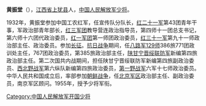 '''黄振堂'''（{{bd|1912年||1996年|catIdx=}}），[[江西省|江西省]][[上犹县|上犹县]]人，[[中国人民解放军少将|中国人民解放军少将]]。

1932年，黄振堂参加中国工农红军，任宣传队分队长，[[红二十一军|红二十一军]]第43团青年干事，军政治部青年部长，[[红三军团|红三军团]]教导营连政治指导员，第四师十一团总支书记，第六师十六团代政治委员，[[红一军团|红一军团]]第一师团政治委员，[[红三十一军|红三十一军]]第九十一师政治部主任、政治委员。参加[[长征|长征]]。[[抗日战争|抗日战争]]期间，任[[八路军|八路军]][[129师|129师]]386旅771团政训处主任，767团政治委员，第385旅政治部主任，[[陕甘宁晋绥联防军|陕甘宁晋绥联防军]]新编第四旅政治部主任。第二次国共内战期间，担任陕甘宁晋绥联防军新编第四旅副政治委员、[[西北野战军|西北野战军]]第六纵队新编第四旅政治委员，[[第一野战军|第一野战军]]六军十七师政治委员。中华人民共和国成立后，率部参加[[朝鲜战争|朝鲜战争]]，任[[北京军区|北京军区]]政治部主任、副政治委员，南京军区顾问。1955年，授予少将军衔。

{{中国军事人物小作品}}
[[Category:中国人民解放军开国少将|Category:中国人民解放军开国少将]]
